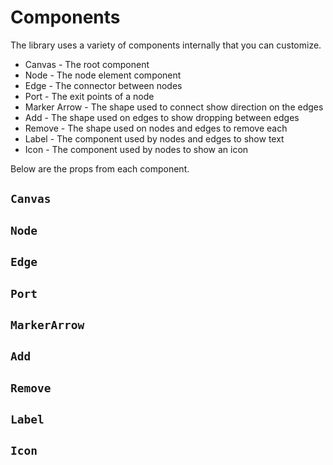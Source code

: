 
<Meta title="Docs/Getting Started/Components" />

# Components
The library uses a variety of components internally that you can
customize.

- Canvas - The root component
- Node - The node element component
- Edge - The connector between nodes
- Port - The exit points of a node
- Marker Arrow - The shape used to connect show direction on the edges
- Add - The shape used on edges to show dropping between edges
- Remove - The shape used on nodes and edges to remove each
- Label - The component used by nodes and edges to show text
- Icon - The component used by nodes to show an icon

Below are the props from each component.

## `Canvas`
<ArgsTable of={Canvas} />

## `Node`
<ArgsTable of={Node} />

## `Edge`
<ArgsTable of={Edge} />

## `Port`
<ArgsTable of={Port} />

## `MarkerArrow`
<ArgsTable of={MarkerArrow} />

## `Add`
<ArgsTable of={Add} />

## `Remove`
<ArgsTable of={Remove} />

## `Label`
<ArgsTable of={Label} />

## `Icon`
<ArgsTable of={Icon} />
